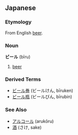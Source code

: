 ==Japanese==
===Etymology===
From English [[beer]].
===Noun===
'''ビール''' (bīru)

#[[beer]]
===Derived Terms===
*[[ビール券]] (ビールけん, bīruken)
*[[ビール瓶]] (ビールびん, bīrubin)
===See Also===
*[[アルコール]] (arukōru)
*[[酒]] (さけ, sake)